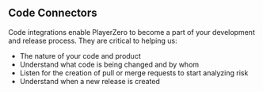 ## Code Connectors
Code integrations enable PlayerZero to become a part of your development and release process. They are critical to helping us:
* The nature of your code and product
* Understand what code is being changed and by whom
* Listen for the creation of pull or merge requests to start analyzing risk
* Understand when a new release is created

